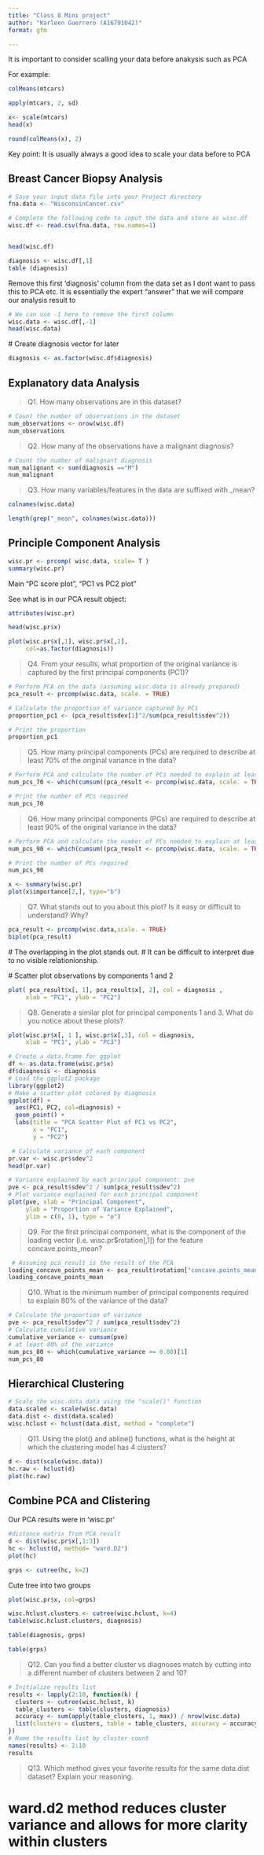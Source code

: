 ```yaml
---
title: "Class 8 Mini project"
author: "Karleen Guerrero (A16791042)"
format: gfm

---
```


It is important to consider scalling your data before anakysis such as PCA

For example: 
```r
colMeans(mtcars)
```


```r
apply(mtcars, 2, sd)
```


```r
x<- scale(mtcars)
head(x)
```


```r
round(colMeans(x), 2)
```


Key point: It is usually always a good idea to scale your data before to PCA

## Breast Cancer Biopsy Analysis 


```r
# Save your input data file into your Project directory
fna.data <- "WisconsinCancer.csv"

# Complete the following code to input the data and store as wisc.df
wisc.df <- read.csv(fna.data, row.names=1) 


head(wisc.df)
```

```r
diagnosis <- wisc.df[,1]
table (diagnosis)
```


Remove this first 'diagnosis' column from the data set as I dont want to pass this to PCA etc. It is essentially the expert "answer" that we will compare our analysis result to

```r
# We can use -1 here to remove the first column
wisc.data <- wisc.df[,-1]
head(wisc.data) 

```
 # Create diagnosis vector for later
```r
diagnosis <- as.factor(wisc.df$diagnosis)

```


## Explanatory data Analysis 
>Q1. How many observations are in this dataset?

```r
# Count the number of observations in the dataset
num_observations <- nrow(wisc.df)
num_observations
```


>Q2. How many of the observations have a malignant diagnosis?

```r
# Count the number of malignant diagnosis
num_malignant <- sum(diagnosis =="M")
num_malignant 
```

>Q3. How many variables/features in the data are suffixed with _mean?

```r
colnames(wisc.data)
```


```r
length(grep("_mean", colnames(wisc.data)))
```





## Principle Component Analysis 
```r
wisc.pr <- prcomp( wisc.data, scale= T )
summary(wisc.pr)

```

Main "PC score plot", "PC1 vs PC2 plot"

See what is in our PCA result object:

```r
attributes(wisc.pr)
```

```r
head(wisc.pr$x)
```


```r
plot(wisc.pr$x[,1], wisc.pr$x[,2], 
     col=as.factor(diagnosis))

```

> Q4. From your results, what proportion of the original variance is captured by the first principal components (PC1)?

```r
# Perform PCA on the data (assuming wisc.data is already prepared)
pca_result <- prcomp(wisc.data, scale. = TRUE)

# Calculate the proportion of variance captured by PC1
proportion_pc1 <- (pca_result$sdev[1]^2/sum(pca_result$sdev^2))

# Print the proportion
proportion_pc1
```

> Q5. How many principal components (PCs) are required to describe at least 70% of the original variance in the data?

```r
# Perform PCA and calculate the number of PCs needed to explain at least 70% of the variance
num_pcs_70 <- which(cumsum((pca_result <- prcomp(wisc.data, scale. = TRUE))$sdev^2 / sum(pca_result$sdev^2)) >= 0.70)[1]

# Print the number of PCs required
num_pcs_70
```

> Q6. How many principal components (PCs) are required to describe at least 90% of the original variance in the data?

```r
# Perform PCA and calculate the number of PCs needed to explain at least 90% of the variance
num_pcs_90 <- which(cumsum((pca_result <- prcomp(wisc.data, scale. = TRUE))$sdev^2 / sum(pca_result$sdev^2)) >= 0.90)[1]

# Print the number of PCs required
num_pcs_90
```

```r
x <- summary(wisc.pr)
plot(x$importance[2,], type="b")
```



>Q7. What stands out to you about this plot? Is it easy or difficult to understand? Why?

```r

pca_result <- prcomp(wisc.data,scale. = TRUE)
biplot(pca_result)

```
 # The overlapping in the plot stands out. 
 # It can be difficult to interpret due to no visible relationionship. 
 
 
 # Scatter plot observations by components 1 and 2

```r
plot( pca_result$x[, 1], pca_result$x[, 2], col = diagnosis ,
     xlab = "PC1", ylab = "PC2")
```



>Q8. Generate a similar plot for principal components 1 and 3. What do you notice about these plots?

```r
plot(wisc.pr$x[, 1 ], wisc.pr$x[,3], col = diagnosis,
     xlab = "PC1", ylab = "PC3")
```


```r
# Create a data.frame for ggplot
df <- as.data.frame(wisc.pr$x)
df$diagnosis <- diagnosis
# Load the ggplot2 package
library(ggplot2)
# Make a scatter plot colored by diagnosis
ggplot(df) +
  aes(PC1, PC2, col=diagnosis) +
  geom_point() +
  labs(title = "PCA Scatter Plot of PC1 vs PC2",
       x = "PC1",
       y = "PC2")
```

```r
 # Calculate variance of each component
pr.var <- wisc.pr$sdev^2
head(pr.var)
```


```r
# Variance explained by each principal component: pve
pve <- pca_result$sdev^2 / sum(pca_result$sdev^2)
# Plot variance explained for each principal component
plot(pve, xlab = "Principal Component",
     ylab = "Proportion of Variance Explained",
     ylim = c(0, 1), type = "o")
```


>Q9. For the first principal component, what is the component of the loading vector (i.e. wisc.pr$rotation[,1]) for the feature concave.points_mean?

```r
 # Assuming pca_result is the result of the PCA
loading_concave_points_mean <- pca_result$rotation["concave.points_mean", 1]
loading_concave_points_mean
```



>Q10. What is the minimum number of principal components required to explain 80% of the variance of the data?

```r
# Calculate the proportion of variance
pve <- pca_result$sdev^2 / sum(pca_result$sdev^2)
# Calculate cumulative variance
cumulative_variance <- cumsum(pve)
# at least 80% of the variance
num_pcs_80 <- which(cumulative_variance >= 0.80)[1]
num_pcs_80
```

## Hierarchical Clustering 


```r
# Scale the wisc.data data using the "scale()" function
data.scaled <- scale(wisc.data)
data.dist <- dist(data.scaled)
wisc.hclust <- hclust(data.dist, method = "complete")
```




> Q11. Using the plot() and abline() functions, what is the height at which the clustering model has 4 clusters?


```r
d <- dist(scale(wisc.data))
hc.raw <- hclust(d)
plot(hc.raw)
```


## Combine PCA and Clistering

Our PCA results were in ‘wisc.pr’

```r
#distance matrix from PCA result 
d <- dist(wisc.pr$x[,1:3])
hc <- hclust(d, method= "ward.D2")
plot(hc)
```

```r
grps <- cutree(hc, k=2)
```


Cute tree into two groups 

```r
plot(wisc.pr$x, col=grps)
```



```r
wisc.hclust.clusters <- cutree(wisc.hclust, k=4)
table(wisc.hclust.clusters, diagnosis)
```


```r
table(diagnosis, grps)
```


```r
table(grps)
```



> Q12. Can you find a better cluster vs diagnoses match by cutting into a different number of clusters between 2 and 10?

```r
# Initialize results list
results <- lapply(2:10, function(k) {
  clusters <- cutree(wisc.hclust, k)
  table_clusters <- table(clusters, diagnosis)
  accuracy <- sum(apply(table_clusters, 1, max)) / nrow(wisc.data)
  list(clusters = clusters, table = table_clusters, accuracy = accuracy)
})
# Name the results list by cluster count
names(results) <- 2:10
results
```




> Q13. Which method gives your favorite results for the same data.dist dataset? Explain your reasoning.


# ward.d2 method reduces cluster variance and allows for more clarity within clusters















